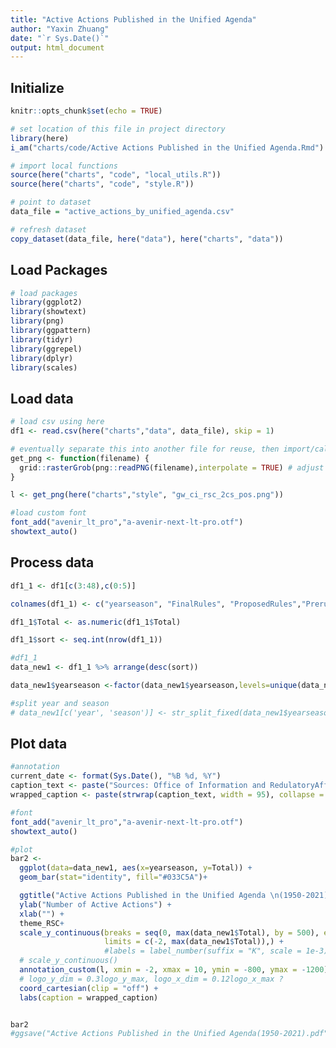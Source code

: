 ```yaml
---
title: "Active Actions Published in the Unified Agenda"
author: "Yaxin Zhuang"
date: "`r Sys.Date()`"
output: html_document
---
```

## Initialize

```r
knitr::opts_chunk$set(echo = TRUE)

# set location of this file in project directory
library(here)
i_am("charts/code/Active Actions Published in the Unified Agenda.Rmd")

# import local functions
source(here("charts", "code", "local_utils.R"))
source(here("charts", "code", "style.R"))

# point to dataset
data_file = "active_actions_by_unified_agenda.csv"

# refresh dataset
copy_dataset(data_file, here("data"), here("charts", "data"))

```

## Load Packages

```r

# load packages
library(ggplot2)
library(showtext)
library(png)
library(ggpattern)
library(tidyr)
library(ggrepel)
library(dplyr)
library(scales)
```

## Load data


```r

# load csv using here
df1 <- read.csv(here("charts","data", data_file), skip = 1)

# eventually separate this into another file for reuse, then import/call the function
get_png <- function(filename) {
  grid::rasterGrob(png::readPNG(filename),interpolate = TRUE) # adjust logo size dimensions here
}

l <- get_png(here("charts","style", "gw_ci_rsc_2cs_pos.png"))

#load custom font
font_add("avenir_lt_pro","a-avenir-next-lt-pro.otf")
showtext_auto()

```

## Process data


```r

df1_1 <- df1[c(3:48),c(0:5)]

colnames(df1_1) <- c("yearseason", "FinalRules", "ProposedRules","Prerules","Total")

df1_1$Total <- as.numeric(df1_1$Total)

df1_1$sort <- seq.int(nrow(df1_1))

#df1_1
data_new1 <- df1_1 %>% arrange(desc(sort))

data_new1$yearseason <-factor(data_new1$yearseason,levels=unique(data_new1$yearseason))

#split year and season
# data_new1[c('year', 'season')] <- str_split_fixed(data_new1$yearseason, ' ', 2) 

```


## Plot data


```r
#annotation
current_date <- format(Sys.Date(), "%B %d, %Y")
caption_text <- paste("Sources: Office of Information and RedulatoryAffairs \n\nUpdated:", current_date)
wrapped_caption <- paste(strwrap(caption_text, width = 95), collapse = "\n")

#font
font_add("avenir_lt_pro","a-avenir-next-lt-pro.otf")
showtext_auto()

#plot
bar2 <-
  ggplot(data=data_new1, aes(x=yearseason, y=Total)) +
  geom_bar(stat="identity", fill="#033C5A")+

  ggtitle("Active Actions Published in the Unified Agenda \n(1950-2021)") +
  ylab("Number of Active Actions") +
  xlab("") +
  theme_RSC+
  scale_y_continuous(breaks = seq(0, max(data_new1$Total), by = 500), expand = c(0, 0),
                     limits = c(-2, max(data_new1$Total)),) +
                     #labels = label_number(suffix = "K", scale = 1e-3)) +
  # scale_y_continuous()
  annotation_custom(l, xmin = -2, xmax = 10, ymin = -800, ymax = -1200) + # for logo
  # logo_y_dim = 0.3logo_y_max, logo_x_dim = 0.12logo_x_max ?
  coord_cartesian(clip = "off") +
  labs(caption = wrapped_caption)


bar2
#ggsave("Active Actions Published in the Unified Agenda(1950-2021).pdf", plot = bar2, width = 12, height = 9, dpi = 300)



```